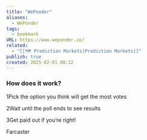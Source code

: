 ```yaml
---
title: "WePonder"
aliases:
  - WePonder
tags:
  - bookmark
URL: https://www.weponder.io/
related:
  - "[[🗺️ Prediction Markets|Prediction Markets]]"
publish: true
created: 2025-02-01 08:12
---
```




### How does it work?

1Pick the option you think will get the most votes

2Wait until the poll ends to see results

3Get paid out if you’re right!

Farcaster